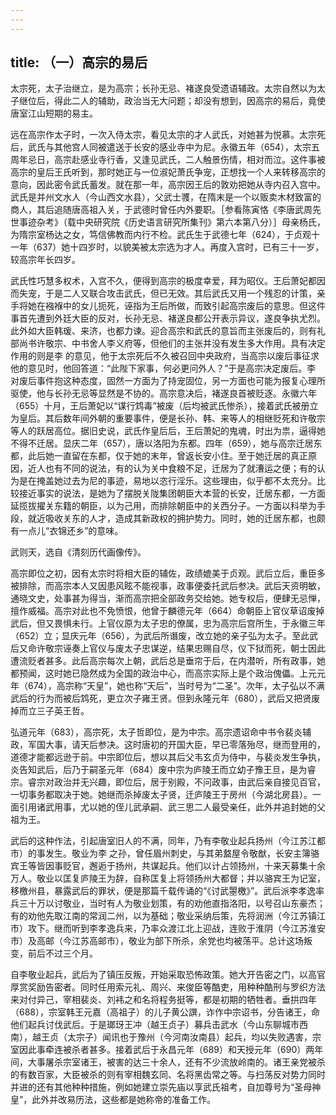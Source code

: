 ```yaml
---
---
---
```

title: （一）高宗的易后
---



太宗死，太子治继立，是为高宗；长孙无忌、褚遂良受遗语辅政。太宗自然以为太子继位后，得此二人的辅助，政治当无大问题；却没有想到，因高宗的易后，竟使唐室江山短期的易主。

远在高宗作太子时，一次入侍太宗，看见太宗的才人武氏，对她甚为悦慕。太宗死后，武氏与其他宫人同被遣送于长安的感业寺中为尼。永徽五年（654），太宗五周年忌日，高宗赴感业寺行香，又逢见武氏，二人触景伤情，相对而泣。这件事被高宗的皇后王氏听到，那时她正与一位淑妃萧氏争宠，正想找一个人来转移高宗的意向，因此密令武氏蓄发。就在那一年，高宗因王后的敦劝把她从寺内召入宫中。武氏是并州文水人（今山西文水县），父武士彟，在隋末是一个以贩卖木材致富的商人，其后追随唐高祖入关，于武德时曾任内外要职。［参看陈寅恪《李唐武周先世事迹杂考》（载中央研究院《历史语言研究所集刊》第六本第八分）］母亲杨氏，为隋宗室杨达之女，笃信佛教而内行不检。武氏生于武德七年（624），于贞观十一年（637）她十四岁时，以貌美被太宗选为才人。再度入宫时，已有三十一岁，较高宗年长四岁。

武氏性巧慧多权术，入宫不久，便得到高宗的极度幸爱，拜为昭仪。王后萧妃都因而失宠，于是二人又联合攻击武氏，但已无效。其后武氏又用一个残忍的计策，亲手将她在襁褓中的女儿扼死，诬指为王后所做，而致引起高宗废后的意思。但这件事首先遭到外廷大臣的反对，长孙无忌、褚遂良都公开表示异议，遂良争执尤烈。此外如大臣韩瑗、来济，也都力谏。迎合高宗和武氏的意旨而主张废后的，则有礼部尚书许敬宗、中书舍人李义府等，但他们的主张并没有发生多大作用。具有决定作用的则是李 的意见，他于太宗死后不久被召回中央政府，当高宗以废后事征求他的意见时，他回答道：“此陛下家事，何必更问外人？”于是高宗决定废后。李 对废后事件抱这种态度，固然一方面为了持宠固位，另一方面也可能为报复心理所驱使，他与长孙无忌等显然是不协的。高宗意决后，褚遂良首被贬逐。永徽六年（655）十月，王后萧妃以“谋行鸩毒”被废（后均被武氏惨杀），接着武氏被册立为皇后。其后数年间外朝的重要事件，便是长孙、韩、来等人的相继贬死和许敬宗等人的跃居高位。据旧史说，武氏作皇后后，王后萧妃的鬼魂，时出为祟，逼得她不得不迁居。显庆二年（657），唐以洛阳为东都。四年（659），她与高宗迁居东都，此后她一直留在东都，仅于她的末年，曾返长安小住。至于她迁居的真正原因，近人也有不同的说法，有的认为关中食粮不足，迁居为了就漕运之便；有的认为是在掩盖她过去为尼的事迹，易地以恣行淫乐。这些理由，似乎都不太充分。比较接近事实的说法，是她为了摆脱关陇集团朝臣大本营的长安，迁居东都，一方面延揽拔擢关东籍的朝臣，以为己用，而排除朝臣中的关西分子。一方面以科举为手段，就近吸收关东的人才，造成其新政权的拥护势力。同时，她的迁居东都，也颇有一点儿“衣锦还乡”的意味。

武则天，选自《清刻历代画像传》。

高宗即位之初，因有太宗时将相大臣的辅佐，政绩媲美于贞观。武后立后，重臣多被排除，而高宗本人又因患风眩不能视事，政事便委托武后参决。武后天资明敏，通晓文史，处事甚为得当，渐而高宗把全部政务交给她。她专权后，便肆无忌惮，擅作威福。高宗对此也不免愤恨，他曾于麟德元年（664）命朝臣上官仪草诏废掉武后，但又畏惧未行。上官仪原为太子忠的僚属，忠为高宗后宫所生，于永徽三年（652）立；显庆元年（656），为武后所谮废，改立她的亲子弘为太子。至此武后又命许敬宗诬奏上官仪与废太子忠谋逆，结果忠赐自尽，仪下狱而死，朝士因此遭流贬者甚多。此后高宗每次上朝，武后总是垂帘于后，在内潜听，所有政事，她都预闻，这时她已隐然成为全国的政治中心，而高宗实际上是个政治傀儡。上元元年（674），高宗称“天皇”，她也称“天后”，当时号为“二圣”。次年，太子弘以不满武后的行为而被后鸩死，更立次子雍王贤。但到永隆元年（680），武后又把贤废掉而立三子英王哲。

弘道元年（683），高宗死，太子哲即位，是为中宗。高宗遗诏命中书令裴炎辅政，军国大事，请天后参决。这时唐初的开国大臣，早已零落殆尽，继而登用的，道德才能都远逊于前。中宗即位后，想以其后父韦玄贞为侍中，与裴炎发生争执，炎告知武后，后乃于嗣圣元年（684）废中宗为庐陵王而立幼子豫王旦，是为睿宗。睿宗对政治并无兴趣，即位后，居于别殿，不问政事，由武后亲自接见百官，一切事务都取决于她。她继而杀掉废太子贤，迁庐陵王于房州（今湖北房县）。一面引用诸武用事，尤以她的侄儿武承嗣、武三思二人最受亲任，此外并追封她的父祖为王。

武后的这种作法，引起唐室旧人的不满，同年，乃有李敬业起兵扬州（今江苏江都市）的事发生。敬业为李 之孙，曾任眉州刺史，与其弟盩屋令敬猷，长安主簿骆宾王等皆因事贬官，邂逅于扬州，共谋起兵。他们以计占领扬州，十来天募集十余万人。敬业以匡复庐陵王为辞，自称匡复上将领扬州大都督；并以骆宾王为记室，移檄州县，暴露武后的罪状，便是那篇千载传诵的“《讨武曌檄》”。武后派李孝逸率兵三十万以讨敬业，当时有人为敬业划策，有的劝他直指洛阳，以号召山东豪杰；有的劝他先取江南的常润二州，以为基础；敬业采纳后策，先将润洲（今江苏镇江市）攻下。继而听到李孝逸兵来，乃率众渡江北上迎战，连败于淮阴（今江苏淮安市）及高邮（今江苏高邮市），敬业为部下所杀，余党也均被荡平。总计这场叛变，前后不过三个月。

自李敬业起兵，武后为了镇压反叛，开始采取恐怖政策。她大开告密之门，以高官厚赏奖励告密者。同时任用索元礼、周兴、来俊臣等酷吏，用种种酷刑与罗织方法来对付异己，宰相裴炎、刘袆之和名将程务挺等，都是初期的牺牲者。垂拱四年（688），宗室韩王元嘉（高祖子）的儿子黄公譔，诈作中宗诏书，分告诸王，命他们起兵讨伐武后。于是瑯玡王冲（越王贞子）募兵击武水（今山东聊城市西南），越王贞（太宗子）闻讯也于豫州（今河南汝南县）起兵，均以失败遇害，宗室因此事牵连被杀者甚多。接着武后于永昌元年（689）和天授元年（690）两年间，大事屠杀宗室诸王，被害的达三十余人，还有不少流放岭南的。诸王亲党被杀的有数百家，大臣被杀的则有宰相魏玄同、名将黑齿常之等。与扫荡反对势力同时并进的还有其他种种措施，例如她建立崇先庙以享武氏祖考，自加尊号为“圣母神皇”，此外并改易历法，这些都是她称帝的准备工作。
